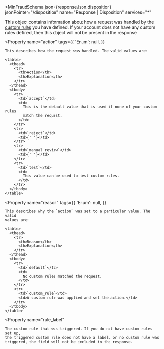 
<MinFraudSchema
  json={responseJson.disposition}
  jsonPointer="/disposition"
  name="Response | Disposition"
  services="*"
>
  This object contains information about how a request was handled by the
  [custom rules](https://www.maxmind.com/en/solutions/minfraud-services/custom-rules)
  you have defined. If your account does not have any custom rules defined, then
  this object will not be present in the response.

  <Property
    name="action"
    tags={{
      'Enum': null,
    }}
  >
    This describes how the request was handled. The valid values are:

    <table>
      <thead>
        <tr>
          <th>Action</th>
          <th>Explanation</th>
        </tr>
      </thead>
      <tbody>
        <tr>
          <td>`accept`</td>
          <td>
            This is the default value that is used if none of your custom rules
            match the request.
          </td>
        </tr>
        <tr>
          <td>`reject`</td>
          <td>{' '}</td>
        </tr>
        <tr>
          <td>`manual_review`</td>
          <td>{' '}</td>
        </tr>
        <tr>
          <td>`test`</td>
          <td>
            This value can be used to test custom rules.
          </td>
        </tr>
      </tbody>
    </table>
  </Property>

  <Property
    name="reason"
    tags={{
      'Enum': null,
    }}
  >
    This describes why the `action` was set to a particular value. The valid
    values are:

    <table>
      <thead>
        <tr>
          <th>Reason</th>
          <th>Explanation</th>
        </tr>
      </thead>
      <tbody>
        <tr>
          <td>`default`</td>
          <td>
            No custom rules matched the request.
          </td>
        </tr>
        <tr>
          <td>`custom_rule`</td>
          <td>A custom rule was applied and set the action.</td>
        </tr>
      </tbody>
    </table>
  </Property>

  <Property
    name="rule_label"
  >
    The custom rule that was triggered. If you do not have custom rules set up,
    the triggered custom rule does not have a label, or no custom rule was
    triggered, the field will not be included in the response.

  </Property>
</MinFraudSchema>
